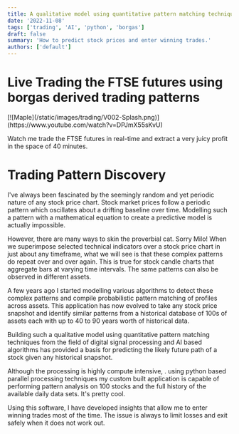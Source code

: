 ```yaml
---
title: A qualitative model using quantitative pattern matching techniques
date: '2022-11-08'
tags: ['trading', 'AI', 'python', 'borgas']
draft: false
summary: 'How to predict stock prices and enter winning trades.'
authors: ['default']
---
```

# Live Trading the FTSE futures using borgas derived trading patterns
<div className="flex flex-wrap -mx-2 overflow-hidden xl:-mx-2">
  <div className="my-1 px-2 w-full overflow-hidden xl:my-1 xl:px-2 xl:w-1/2">
    [![Maple](/static/images/trading/V002-Splash.png)](https://www.youtube.com/watch?v=DPJmX55sKvU)
  </div>
</div>

Watch me trade the FTSE futures in real-time and extract a very juicy profit in the space of 40 minutes.

# Trading Pattern Discovery

I've always been fascinated by the seemingly random and yet periodic nature of any stock price chart. Stock market prices follow a periodic pattern which oscillates about a drifting baseline over time. Modelling such a pattern with a mathematical equation to create a predictive model is actually impossible. 

However, there are many ways to skin the proverbial cat. Sorry Milo! When we superimpose selected technical indicators over a stock price chart in just about any timeframe, what we will see is that these complex patterns do repeat over and over again. This is true for stock candle charts that aggregate bars at varying time intervals. The same patterns can also be observed in different assets. 

A few years ago I started modelling various algorithms to detect these complex patterns and compile probabilistic pattern matching of profiles across assets. This application has now evolved to take any stock price snapshot and identify similar patterns from a historical database of 100s of assets each with up to 40 to 90 years worth of historical data. 

Building such a qualitative model using quantitative pattern matching techniques from the field of digital signal processing and AI based algorithms has provided a basis for predicting the likely future path of a stock given any historical snapshot.

Although the processing is highly compute intensive, . using python based parallel processing techniques my custom built application is capable of performing pattern analysis on 100 stocks and the full history of the available daily data sets. It's pretty cool. 

Using this software, I have developed insights that allow me to enter winning trades most of the time. The issue is always to limit losses and exit safely when it does not work out.
